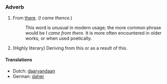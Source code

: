 ===Adverb===

# From [[there]].  (''I came thence.'')
#:This word is unusual in modern usage; the more common phrase would be ''I came from there''.  It is more often encountered in older works, or when used poetically.
# (Highly literary) Deriving from this or as a result of this.

====Translations====
*Dutch: [[daarvandaan]]
*German: [[daher]]